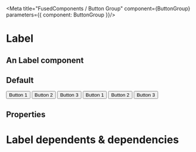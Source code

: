 

<Meta title="FusedComponents / Button Group" component={ButtonGroup} parameters={{ component: ButtonGroup }}/>

# Label

## An Label component
 
## Default
<Preview>
    <ButtonGroup>
        <Button>Button 1</Button>
        <Button>Button 2</Button>
        <Button>Button 3</Button>
    </ButtonGroup>
</Preview>

<Preview>
    <ButtonGroup>
        <Button primary>Button 1</Button>
        <Button primary>Button 2</Button>
        <Button primary>Button 3</Button>
    </ButtonGroup>
</Preview>

## Properties

<Props of={ButtonGroup} />

# Label dependents & dependencies
<DependenciesTable titleDependencies='Dependencies' titleDependents='Dependents' of={ButtonGroup} />
